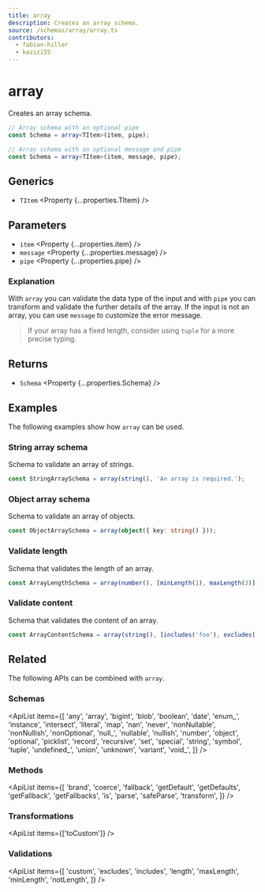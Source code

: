 ```yaml
---
title: array
description: Creates an array schema.
source: /schemas/array/array.ts
contributors:
  - fabian-hiller
  - kazizi55
---
```



# array

Creates an array schema.

```ts
// Array schema with an optional pipe
const Schema = array<TItem>(item, pipe);

// Array schema with an optional message and pipe
const Schema = array<TItem>(item, message, pipe);
```

## Generics

- `TItem` <Property {...properties.TItem} />

## Parameters

- `item` <Property {...properties.item} />
- `message` <Property {...properties.message} />
- `pipe` <Property {...properties.pipe} />

### Explanation

With `array` you can validate the data type of the input and with `pipe` you can transform and validate the further details of the array. If the input is not an array, you can use `message` to customize the error message.

> If your array has a fixed length, consider using <Link href="../tuple/">`tuple`</Link> for a more precise typing.

## Returns

- `Schema` <Property {...properties.Schema} />

## Examples

The following examples show how `array` can be used.

### String array schema

Schema to validate an array of strings.

```ts
const StringArraySchema = array(string(), 'An array is required.');
```

### Object array schema

Schema to validate an array of objects.

```ts
const ObjectArraySchema = array(object({ key: string() }));
```

### Validate length

Schema that validates the length of an array.

```ts
const ArrayLengthSchema = array(number(), [minLength(1), maxLength(3)]);
```

### Validate content

Schema that validates the content of an array.

```ts
const ArrayContentSchema = array(string(), [includes('foo'), excludes('bar')]);
```

## Related

The following APIs can be combined with `array`.

### Schemas

<ApiList
  items={[
    'any',
    'array',
    'bigint',
    'blob',
    'boolean',
    'date',
    'enum_',
    'instance',
    'intersect',
    'literal',
    'map',
    'nan',
    'never',
    'nonNullable',
    'nonNullish',
    'nonOptional',
    'null_',
    'nullable',
    'nullish',
    'number',
    'object',
    'optional',
    'picklist',
    'record',
    'recursive',
    'set',
    'special',
    'string',
    'symbol',
    'tuple',
    'undefined_',
    'union',
    'unknown',
    'variant',
    'void_',
  ]}
/>

### Methods

<ApiList
  items={[
    'brand',
    'coerce',
    'fallback',
    'getDefault',
    'getDefaults',
    'getFallback',
    'getFallbacks',
    'is',
    'parse',
    'safeParse',
    'transform',
  ]}
/>

### Transformations

<ApiList items={['toCustom']} />

### Validations

<ApiList
  items={[
    'custom',
    'excludes',
    'includes',
    'length',
    'maxLength',
    'minLength',
    'notLength',
  ]}
/>

